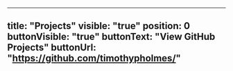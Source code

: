 ---
title: "Projects"
visible: "true"
position: 0
buttonVisible: "true"
buttonText: "View GitHub Projects"
buttonUrl: "https://github.com/timothypholmes/"
----